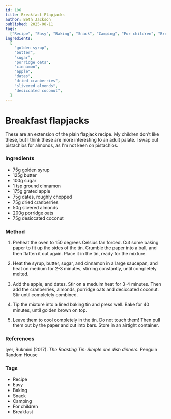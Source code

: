 ```yaml
---
id: 106
title: Breakfast Flapjacks
author: Beth Jackson
published: 2025-08-11
tags:
  ["Recipe", "Easy", "Baking", "Snack", "Camping", "For children", "Breakfast"]
ingredients:
  [
    "golden syrup",
    "butter",
    "sugar",
    "porridge oats",
    "cinnamon",
    "apple",
    "dates",
    "dried cranberries",
    "slivered almonds",
    "desiccated coconut",
  ]
---
```


# Breakfast flapjacks

<BlogTextWrapper>

These are an extension of the plain flapjack recipe. My children don't like these, but I think these are more interesting to an adult palate. I swap out pistachios for almonds, as I'm not keen on pistachios.

</BlogTextWrapper>

<BlogTextWrapper>

### Ingredients

- 75g golden syrup
- 125g butter
- 100g sugar
- 1 tsp ground cinnamon
- 175g grated apple
- 75g dates, roughly chopped
- 75g dried cranberries
- 50g slivered almonds
- 200g porridge oats
- 75g desiccated coconut

### Method

1. Preheat the oven to 150 degrees Celsius fan forced. Cut some baking paper to fit up the sides of the tin. Crumble the paper into a ball, and then flatten it out again. Place it in the tin, ready for the mixture.

2. Heat the syrup, butter, sugar, and cinnamon in a large saucepan, and heat on medium for 2-3 minutes, stirring constantly, until completely melted.

3. Add the apple, and dates. Stir on a meduim heat for 3-4 minutes. Then add the cranberries, almonds, porridge oats and deciccated coconut. Stir until completely combined.

4. Tip the mixture into a lined baking tin and press well. Bake for 40 minutes, until golden brown on top.

5. Leave them to cool completely in the tin. Do not touch them! Then pull them out by the paper and cut into bars. Store in an airtight container.

</BlogTextWrapper>

<BlogTextWrapper>

### References

Iyer, Rukmini (2017). _The Roasting Tin: Simple one dish dinners._ Penguin Random House

</BlogTextWrapper>

<BlogTextWrapper>

### Tags

- Recipe
- Easy
- Baking
- Snack
- Camping
- For children
- Breakfast

</BlogTextWrapper>
